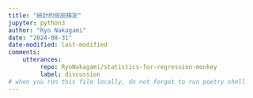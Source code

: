 ```yaml
---
title: "統計的仮説検定"
jupyter: python3
author: "Ryo Nakagami"
date: "2024-08-31"
date-modified: last-modified
comments:
    utterances:
         repo: RyoNakagami/statistics-for-regression-monkey
         label: discussion
# when you run this file locally, do not forget to run poetry shell
---
```

